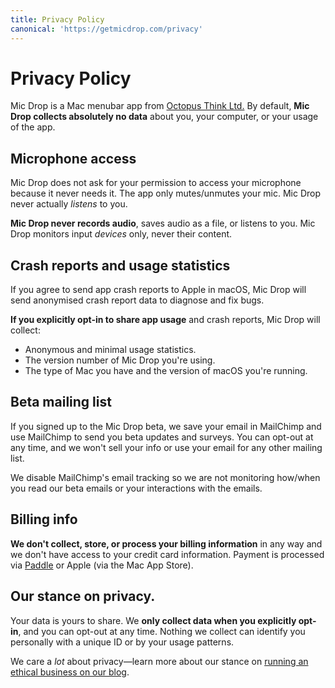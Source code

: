 ```yaml
---
title: Privacy Policy
canonical: 'https://getmicdrop.com/privacy'
---
```



<Panel>


# Privacy Policy

Mic Drop is a Mac menubar app from [Octopus Think Ltd.](https://octopusthink.com/about) By default, **Mic Drop collects absolutely no data** about you, your computer, or your usage of the app.


## Microphone access

Mic Drop does not ask for your permission to access your microphone because it never needs it. The app only mutes/unmutes your mic. Mic Drop never actually _listens_ to you.

**Mic Drop never records audio**, saves audio as a file, or listens to you. Mic Drop monitors input _devices_ only, never their content.

## Crash reports and usage statistics

If you agree to send app crash reports to Apple in macOS, Mic Drop will send anonymised crash report data to diagnose and fix bugs.

**If you explicitly opt-in to share app usage** and crash reports, Mic Drop will collect:

- Anonymous and minimal usage statistics.
- The version number of Mic Drop you're using.
- The type of Mac you have and the version of macOS you're running.

## Beta mailing list

If you signed up to the Mic Drop beta, we save your email in MailChimp and use MailChimp to send you beta updates and surveys. You can opt-out at any time, and we won't sell your info or use your email for any other mailing list.

We disable MailChimp's email tracking so we are not monitoring how/when you read our beta emails or your interactions with the emails.

## Billing info

**We don't collect, store, or process your billing information** in any way and we don't have access to your credit card information. Payment is processed via [Paddle](https://paddle.com/) or Apple (via the Mac App Store).

## Our stance on privacy.

Your data is yours to share. We **only collect data when you explicitly opt-in**, and you can opt-out at any time. Nothing we collect can identify you personally with a unique ID or by your usage patterns.

We care a _lot_ about privacy—learn more about our stance on [running an ethical business on our blog](https://octopusthink.com/blog/2019-11-22-ethics-at-the-heart-of-business).

</Panel>
